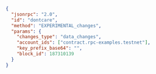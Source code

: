 ```json
{
  "jsonrpc": "2.0",
  "id": "dontcare",
  "method": "EXPERIMENTAL_changes",
  "params": {
    "changes_type": "data_changes",
    "account_ids": ["contract.rpc-examples.testnet"],
    "key_prefix_base64": "",
    "block_id": 187310139
  }
}
```
